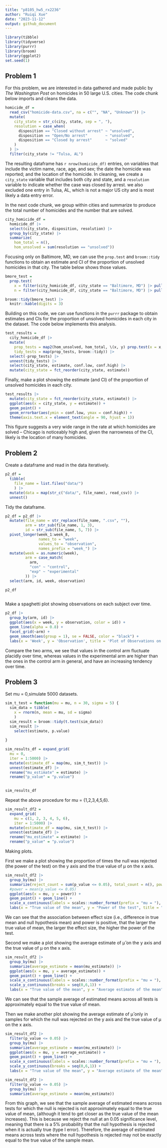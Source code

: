 ```yaml
---
title: "p8105_hw5_rx2236"
author: "Ruiqi Xue"
date: "2023-11-12"
output: github_document
---
```



```r
library(tibble)
library(tidyverse)
library(purrr)
library(broom)
library(ggplot2)
set.seed(1)
```

## Problem 1

For this problem, we are interested in data gathered and made public by _The Washington Post_ on homicides in 50 large U.S. cities. The code chunk below imports and cleans the data.

```r
homicide_df = 
  read_csv("homicide-data.csv", na = c("", "NA", "Unknown")) |>
  mutate(
    city_state = str_c(city, state, sep = ", "),
    resolution = case_when(
      disposition == "Closed without arrest" ~ "unsolved",
      disposition == "Open/No arrest"        ~ "unsolved",
      disposition == "Closed by arrest"      ~ "solved"
    )
  ) |>
  filter(city_state != "Tulsa, AL") 
```

The resulting dataframe has `r nrow(homicide_df)` entries, on variables that include the victim name, race, age, and sex; the date the homicide was reported; and the location of the homicide. In cleaning, we create a `city_state` variable that includes both city and state, and a `resolution` variable to indicate whether the case was closed by arrest. we also excluded one entry in Tulsa, AL, which is not a major US city and is most likely a data entry error. 

In the next code chunk, we group within cities and summarize to produce the total number of homicides and the number that are solved. 

```r
city_homicide_df = 
  homicide_df |>
  select(city_state, disposition, resolution) |>
  group_by(city_state) |>
  summarize(
    hom_total = n(),
    hom_unsolved = sum(resolution == "unsolved"))
```

Focusing only on Baltimore, MD, we can use the `prop.test` and `broom::tidy` functions to obtain an estimate and CI of the proportion of unsolved homicides in that city. The table below shows those values.

```r
bmore_test = 
  prop.test(
    x = filter(city_homicide_df, city_state == "Baltimore, MD") |> pull(hom_unsolved),
    n = filter(city_homicide_df, city_state == "Baltimore, MD") |> pull(hom_total)) 

broom::tidy(bmore_test) |> 
  knitr::kable(digits = 3)
```

Building on this code, we can use functions in the `purrr` package to obtain estimates and CIs for the proportion of unsolved homicides in each city in the dataset. The code below implements this analysis. 

```r
test_results = 
  city_homicide_df |> 
  mutate(
    prop_tests = map2(hom_unsolved, hom_total, \(x, y) prop.test(x = x, n = y)),
    tidy_tests = map(prop_tests, broom::tidy)) |>
  select(-prop_tests) |> 
  unnest(tidy_tests) |> 
  select(city_state, estimate, conf.low, conf.high) |>
  mutate(city_state = fct_reorder(city_state, estimate))
```

Finally, make a plot showing the estimate (and CI) of the proportion of unsolved homicides in each city.

```r
test_results |>
  mutate(city_state = fct_reorder(city_state, estimate)) |> 
  ggplot(aes(x = city_state, y = estimate)) + 
  geom_point() + 
  geom_errorbar(aes(ymin = conf.low, ymax = conf.high)) + 
  theme(axis.text.x = element_text(angle = 90, hjust = 1))
```

This figure suggests a very wide range in the rate at which homicides are solved -- Chicago is noticeably high and, given the narrowness of the CI, likely is the location of many homicides. 



## Problem 2

Create a dataframe and read in the data iteratively.
```r
p2_df = 
  tibble(
    file_name = list.files("data/")
    ) |>
  mutate(data = map(str_c("data/", file_name), read_csv)) |>
  unnest()

```

Tidy the dataframe.
```r
p2_df = p2_df |>
  mutate(file_name = str_replace(file_name, ".csv", ""),
         arm = str_sub(file_name, 1, 3),
         id = str_sub(file_name, 5, 7)) |>
  pivot_longer(week_1:week_8,
               names_to = "week",
               values_to = "observation",
               names_prefix = "week_") |>
  mutate(week = as.numeric(week),
         arm = case_match(
           arm,
           "con" ~ "control",
           "exp" ~ "experimental"
         )) |>
  select(arm, id, week, observation)

p2_df
  
```

Make a spaghetti plot showing observations on each subject over time.

```r
p2_df |>
  group_by(arm, id) |>
  ggplot(aes(x = week, y = observation, color = id)) +
  geom_line(alpha = 0.8) +
  facet_grid(~arm) +
  geom_smooth(aes(group = 1), se = FALSE, color = "black") +
  labs(x = 'Week', y = 'Observation', title = 'Plot of Observations on Subjects in Each Arm Over Time')
```

Compare the two arms, we see that values in the control arm fluctuate placidly over time, whereas values in the experimental arm are higher than the ones in the control arm in general, and have an increasing tendency over time.


## Problem 3

Set mu = 0,simulate 5000 datasets.
```r

sim_t_test = function(mu = mu, n = 30, sigma = 5) {
  sim_data = tibble(
    x = rnorm(n, mean = mu, sd = sigma)
    )
  sim_result = broom::tidy(t.test(sim_data))
  sim_result |> 
    select(estimate, p.value)
    
}

sim_results_df = expand_grid(
  mu = 0,
  iter = 1:5000) |>
  mutate(estimate_df = map(mu, sim_t_test)) |> 
  unnest(estimate_df) |>
  rename("mu_estimate" = estimate) |>
  rename("p_value" = "p.value")
  

sim_results_df
```


Repeat the above procedure for mu = {1,2,3,4,5,6}.

```r
sim_result_df2 = 
  expand_grid(
    mu = c(1, 2, 3, 4, 5, 6),
    iter = 1:5000) |> 
  mutate(estimate_df = map(mu, sim_t_test)) |> 
  unnest(estimate_df) |>
  rename("mu_estimate" = estimate) |>
  rename("p_value" = "p.value")


```

Making plots.

First we make a plot showing the proportion of times the null was rejected (the power of the test) on the y axis and the true value of μ on the x axis. 
```r
sim_result_df2 |>
  group_by(mu) |>
  summarize(reject_count = sum(p_value <= 0.05), total_count = n(), power = reject_count / total_count) |>
  #power = mean(p_value <= 0.05)
  ggplot(aes(x = mu, y = power)) + 
  geom_point() + geom_line() +
  scale_x_continuous(labels = scales::number_format(prefix = "mu = "), breaks = seq(0,6,1)) +
  labs(x = "True value of the mean", y = "Power of the test", title = "Power of the One-Sample T-test on Different True Values of the Mean")
```

We can see that the association between effect size (i.e., difference in true mean and null hypothesis mean) and power is positive, that the larger the true value of mean, the larger the effect size, the higher the power of the test.  


Second we make a plot showing the average estimate of μ̂ on the y axis and the true value of μ on the x axis.
```r
sim_result_df2 |>
  group_by(mu) |>
  summarize(average_estimate = mean(mu_estimate)) |>
  ggplot(aes(x = mu, y = average_estimate)) + 
  geom_point() + geom_line() +
  scale_x_continuous(labels = scales::number_format(prefix = "mu = "), breaks = seq(0,6,1)) +
  scale_y_continuous(breaks = seq(0,6,1)) +
  labs(x = "True value of the mean", y = "Average estimate of the mean", title = "Average Estimate of Mean in One-Sample T-test Given True Values of the Mean")
```

We can see that the sample average of estimated means across all tests is approximately equal to the true value of mean.


Then we make another plot showing the average estimate of μ̂ only in samples for which the null was rejected on the y axis and the true value of μ on the x axis. 
```r
sim_result_df2 |>
  filter(p_value <= 0.05) |>
  group_by(mu) |>
  summarize(average_estimate = mean(mu_estimate)) |>
  ggplot(aes(x = mu, y = average_estimate)) + 
  geom_point() + geom_line() +
  scale_x_continuous(labels = scales::number_format(prefix = "mu = "), breaks = seq(0,6,1)) +
  scale_y_continuous(breaks = seq(0,6,1)) +
  labs(x = "True value of the mean", y = "Average estimate of the mean", title = "Average Estimate of Mean Only in Samples for which the Null was Rejected Given True Values of the Mean")
```
```r
sim_result_df2 |>
  filter(p_value <= 0.05) |>
  group_by(mu) |>
  summarize(average_estimate = mean(mu_estimate))
```

From this graph, we see that the sample average of estimated means across tests for which the null is rejected is not approximately equal to the true value of mean, (although it tend to get closer as the true value of the mean increases). 
This is because we reject the null at an 0.05 significance level, meaning that there is a 5% probability that the null hypothesis is rejected when it is actually true (type I error). 
Therefore, the average of estimated means across tests where the null hypothesis is rejected may not be exactly equal to the true value of the sample mean.







